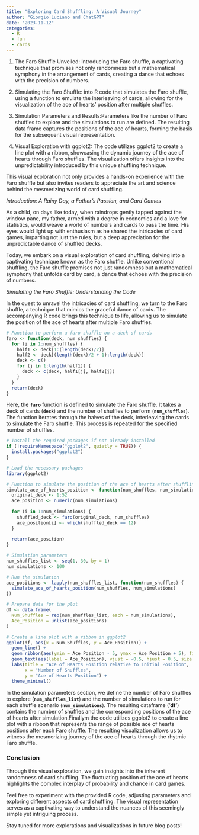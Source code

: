 ```yaml
---
title: "Exploring Card Shuffling: A Visual Journey"
author: "Giorgio Luciano and ChatGPT"
date: "2023-11-12"
categories: 
  - R
  - fun
  - cards
---
```


1.  The Faro Shuffle Unveiled: Introducing the Faro shuffle, a captivating technique that promises not only randomness but a mathematical symphony in the arrangement of cards, creating a dance that echoes with the precision of numbers.

2.  Simulating the Faro Shuffle: into R code that simulates the Faro shuffle, using a function to emulate the interleaving of cards, allowing for the visualization of the ace of hearts' position after multiple shuffles.

3.  Simulation Parameters and Results:Parameters like the number of Faro shuffles to explore and the simulations to run are defined. The resulting data frame captures the positions of the ace of hearts, forming the basis for the subsequent visual representation.

4.  Visual Exploration with ggplot2: The code utilizes ggplot2 to create a line plot with a ribbon, showcasing the dynamic journey of the ace of hearts through Faro shuffles. The visualization offers insights into the unpredictability introduced by this unique shuffling technique.

This visual exploration not only provides a hands-on experience with the Faro shuffle but also invites readers to appreciate the art and science behind the mesmerizing world of card shuffling.

*Introduction: A Rainy Day, a Father's Passion, and Card Games*

As a child, on days like today, when raindrops gently tapped against the window pane, my father, armed with a degree in economics and a love for statistics, would weave a world of numbers and cards to pass the time. His eyes would light up with enthusiasm as he shared the intricacies of card games, imparting not just the rules, but a deep appreciation for the unpredictable dance of shuffled decks.

Today, we embark on a visual exploration of card shuffling, delving into a captivating technique known as the Faro shuffle. Unlike conventional shuffling, the Faro shuffle promises not just randomness but a mathematical symphony that unfolds card by card, a dance that echoes with the precision of numbers.

*Simulating the Faro Shuffle: Understanding the Code*

In the quest to unravel the intricacies of card shuffling, we turn to the Faro shuffle, a technique that mimics the graceful dance of cards. The accompanying R code brings this technique to life, allowing us to simulate the position of the ace of hearts after multiple Faro shuffles.

```r


# Function to perform a faro shuffle on a deck of cards
faro <- function(deck, num_shuffles) {
  for (i in 1:num_shuffles) {
    half1 <- deck[1:(length(deck)/2)]
    half2 <- deck[(length(deck)/2 + 1):length(deck)]
    deck <- c()
    for (j in 1:length(half1)) {
      deck <- c(deck, half1[j], half2[j])
    }
  }
  return(deck)
}


```

Here, the **`faro`** function is defined to simulate the Faro shuffle. It takes a deck of cards (**`deck`**) and the number of shuffles to perform (**`num_shuffles`**). The function iterates through the halves of the deck, interleaving the cards to simulate the Faro shuffle. This process is repeated for the specified number of shuffles.

```r
# Install the required packages if not already installed
if (!requireNamespace("ggplot2", quietly = TRUE)) {
  install.packages("ggplot2")
}

# Load the necessary packages
library(ggplot2)

# Function to simulate the position of the ace of hearts after shuffling
simulate_ace_of_hearts_position <- function(num_shuffles, num_simulations) {
  original_deck <- 1:52
  ace_position <- numeric(num_simulations)
  
  for (i in 1:num_simulations) {
    shuffled_deck <- faro(original_deck, num_shuffles)
    ace_position[i] <- which(shuffled_deck == 12)
  }
  
  return(ace_position)
}

# Simulation parameters
num_shuffles_list <- seq(1, 30, by = 1)
num_simulations <- 100

# Run the simulation
ace_positions <- lapply(num_shuffles_list, function(num_shuffles) {
  simulate_ace_of_hearts_position(num_shuffles, num_simulations)
})

# Prepare data for the plot
df <- data.frame(
  Num_Shuffles = rep(num_shuffles_list, each = num_simulations),
  Ace_Position = unlist(ace_positions)
)

# Create a line plot with a ribbon in ggplot2
ggplot(df, aes(x = Num_Shuffles, y = Ace_Position)) +
  geom_line() +
  geom_ribbon(aes(ymin = Ace_Position - 5, ymax = Ace_Position + 5), fill = "lightblue", alpha = 0.3) +
  geom_text(aes(label = Ace_Position), vjust = -0.5, hjust = 0.5, size = 3) +
  labs(title = "Ace of Hearts Position relative to Initial Position",
       x = "Number of Shuffles",
       y = "Ace of Hearts Position") +
  theme_minimal()


```

In the simulation parameters section, we define the number of Faro shuffles to explore (**`num_shuffles_list`**) and the number of simulations to run for each shuffle scenario (**`num_simulations`**). The resulting dataframe ('**df'**) contains the number of shuffles and the corresponding positions of the ace of hearts after simulation.Finallym the code utilizes ggplot2 to create a line plot with a ribbon that represents the range of possible ace of hearts positions after each Faro shuffle. The resulting visualization allows us to witness the mesmerizing journey of the ace of hearts through the rhytmic Faro shuffle.

### **Conclusion**

Through this visual exploration, we gain insights into the inherent randomness of card shuffling. The fluctuating position of the ace of hearts highlights the complex interplay of probability and chance in card games.

Feel free to experiment with the provided R code, adjusting parameters and exploring different aspects of card shuffling. The visual representation serves as a captivating way to understand the nuances of this seemingly simple yet intriguing process.

Stay tuned for more explorations and visualizations in future blog posts!

